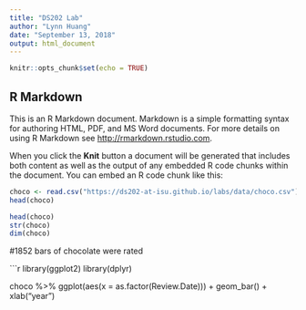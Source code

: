 ```yaml
---
title: "DS202 Lab"
author: "Lynn Huang"
date: "September 13, 2018"
output: html_document
---
```


```r
knitr::opts_chunk$set(echo = TRUE)
```

## R Markdown

This is an R Markdown document. Markdown is a simple formatting syntax for authoring HTML, PDF, and MS Word documents. For more details on using R Markdown see <http://rmarkdown.rstudio.com>.

When you click the **Knit** button a document will be generated that includes both content as well as the output of any embedded R code chunks within the document. You can embed an R code chunk like this:

```r
choco <- read.csv("https://ds202-at-isu.github.io/labs/data/choco.csv")
head(choco)
```

```r
head(choco)
str(choco)
dim(choco)
```
#1852 bars of chocolate were rated


```r
library(ggplot2)
library(dplyr)

choco %>% ggplot(aes(x = as.factor(Review.Date))) + geom_bar() + xlab("year")

















